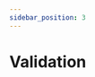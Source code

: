 ```yaml
---
sidebar_position: 3
---
```





# Validation

<div className="d-flex">
  <DeprecatedTags
    url="/docs/legacy/validation"
    hasDeprecatedAncestor={true}
  ></DeprecatedTags>
</div>

<br />
<br />

<LinkableDocsTabs>
  <DocsUx />
  <DocsCode />
</LinkableDocsTabs>
